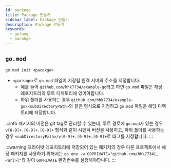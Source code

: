 ```yaml
---
id: package
title: Package 만들기
sidebar_label: Package 만들기
description: Package 만들기
keywords:
  - golang
  - pacakge
---
```


## `go.mod`

```shell
go mod init <pacakge>
```

- `<package>`로 `go.mod` 파일이 저장될 원격 서버의 주소를 지정합니다.
  - 예를 들어 `github.com/hhk7734/example-go`라고 하면 `go.mod` 파일은 해당 레포지토리의 루트 디렉토리에 있어야합니다.
  - 하위 폴더를 사용하는 경우 `github.com/hhk7734/example-go/<subDirectoryPath>`와 같은 형식으로 지정하고 `go.mod` 파일을 해당 디렉토리에 저장합니다.

:::info
패키지의 버전은 git tag로 관리할 수 있는데, 루트 경로에 `go.mod`가 있는 경우 `v[0-9]+.[0-9]+.[0-9]+` 형식과 같이 시멘틱 버전을 사용하고, 하위 폴더를 사용하는 경우 `<subDirectoryPath>/v[0-9]+.[0-9]+.[0-9]+`로 태그를 지정합니다.
:::

:::warning
프라이빗 레포지토리에 저장되어 있는 패키지의 경우 다른 프로젝트에서 해당 패키지를 사용하기 위해서는 `go env -w GOPRIVATE="github.com/hhk7734[,<url>]"`와 같이 `GOPRIVATE` 환경변수를 설정해야합니다.
:::
